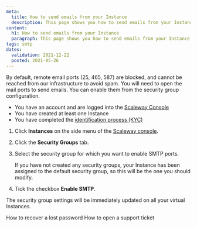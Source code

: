 ```yaml
---
meta:
  title: How to send emails from your Instance
  description: This page shows you how to send emails from your Instance
content:
  h1: How to send emails from your Instance
  paragraph: This page shows you how to send emails from your Instance
tags: smtp
dates:
  validation: 2021-12-22
  posted: 2021-05-26
---
```



By default, remote email ports (25, 465, 587) are blocked, and cannot be reached from our infrastructure to avoid spam. You will need to open the mail ports to send emails. You can enable them from the security group configuration.

<Message type="requirement">

  - You have an account and are logged into the [Scaleway Console](https://console.scaleway.com)
  - You have created at least one Instance
  - You have completed the [identification process (KYC)](/console/my-account/how-to/verify-identity/)

</Message>



1. Click **Instances** on the side menu of the [Scaleway console](https://console.scaleway.com).

2. Click the **Security Groups** tab.

3. Select the security group for which you want to enable SMTP ports. 

    <Lightbox src="scaleway_security_groups.png" alt=""/>

    <Message type="note">

    If you have not created any security groups, your Instance has been assigned to the default security group, so this will be the one you should modify.

    </Message>


4. Tick the checkbox **Enable SMTP**.

    <Lightbox src="scaleway_enable_smtp.png" alt=""/>


<Message type="note">

 The security group settings will be immediately updated on all your virtual Instances.

</Message>


<Navigation title="See Also">
  <PreviousButton to="/console/my-account/how-to/recover-a-lost-password/">How to recover a lost password</PreviousButton>
  <NextButton to="/console/my-account/how-to/open-a-support-ticket/">How to open a support ticket</NextButton>
</Navigation>
